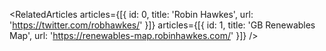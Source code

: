 
<RelatedArticles
  articles={[{ id: 0, title: 'Robin Hawkes', url: 'https://twitter.com/robhawkes/' }]}
  articles={[{ id: 1, title: 'GB Renewables Map', url: 'https://renewables-map.robinhawkes.com/' }]}
/>
